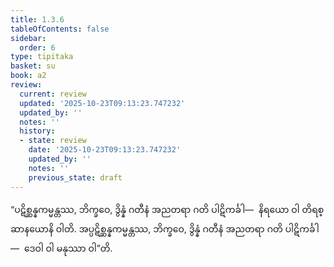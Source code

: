 ```yaml
---
title: 1.3.6
tableOfContents: false
sidebar:
  order: 6
type: tipitaka
basket: su
book: a2
review:
  current: review
  updated: '2025-10-23T09:13:23.747232'
  updated_by: ''
  notes: ''
  history:
  - state: review
    date: '2025-10-23T09:13:23.747232'
    updated_by: ''
    notes: ''
    previous_state: draft
---
```



<ReviewStatus review={frontmatter.review} showDetails={true} />

<HypothesisAnnotation frontmatter={frontmatter} />

<DynamicBreadcrumb />

<Division number="27" book="a2" e="ch" v="15" p="61">

<Paragraph number="61" book="a2">
“ပဋိစ္ဆန္နကမ္မန္တဿ, ဘိက္ခဝေ, ဒွိန္နံ ဂတီနံ အညတရာ ဂတိ ပါဋိကင်္ခါ—  နိရယော ဝါ တိရစ္ဆာနယောနိ ဝါတိ.
</Paragraph>

<Paragraph number="62" book="a2">
အပ္ပဋိစ္ဆန္နကမ္မန္တဿ, ဘိက္ခဝေ, ဒွိန္နံ ဂတီနံ အညတရာ ဂတိ ပါဋိကင်္ခါ—  ဒေဝါ ဝါ မနုဿာ ဝါ”တိ.
</Paragraph>
</Division>